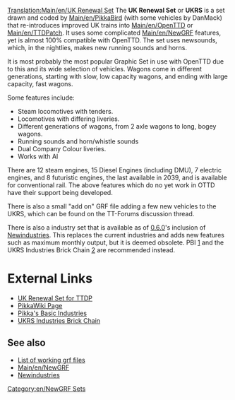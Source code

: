 [[Translation:Main/en/UK Renewal Set]]
{{en/Infobox NewGRF|setname= UK Renewal Set
|screenshot= Newgrfexampless.png
|artist= Pikkabird
|coder= Pikkabird
|focus= Trains
|homepage= www.pikkarail.com/ttdp/ukrs/index.htm
|homepagename= UK Renewal Set for TTDP
|copyright= presumably copyrighted
}}
The '''UK Renewal Set''' or '''UKRS''' is a set drawn and coded by [[Main/en/PikkaBird]] (with some vehicles by DanMack) that re-introduces improved UK trains into [[Main/en/OpenTTD]] or [[Main/en/TTDPatch]]. It uses some complicated [[Main/en/NewGRF]] features, yet is almost 100% compatible with OpenTTD. The set uses newsounds, which, in the nightlies, makes new running sounds and horns.

It is most probably the most popular Graphic Set in use with OpenTTD due to this and its wide selection of vehicles. Wagons come in different generations, starting with slow, low capacity wagons, and ending with large capacity, fast wagons.

Some features include:
*Steam locomotives with tenders.
*Locomotives with differing liveries.
*Different generations of wagons, from 2 axle wagons to long, bogey wagons.
*Running sounds and horn/whistle sounds
*Dual Company Colour liveries.
*Works with AI

There are 12 steam engines, 15 Diesel Engines (including DMU), 7 electric engines, and 8 futuristic engines, the last available in 2039, and is available for conventional rail. The above features which do no yet work in OTTD have their support being developed.

There is also a small "add on" GRF file adding a few new vehicles to the UKRS, which can be found on the TT-Forums discussion thread.

There is also a industry set that is available as of [[Main/en/OpenTTD 0.6.0|0.6.0]]'s inclusion of [[Main/en/NewGRF Industries|Newindustries]]. This replaces the current industries and adds new features such as maximum monthly output, but it is deemed obsolete. PBI [http://users.tt-forums.net/pikka/wiki/index.php/Pikka%27s_Basic_Industries] and the UKRS Industries Brick Chain [http://users.tt-forums.net/pikka/wiki/index.php/UKRS_Industries_Brick_Chain] are recommended instead.

= External Links =
*[http://www.pikkarail.com/ttdp/ukrs/ UK Renewal Set for TTDP]
*[http://users.tt-forums.net/pikka/wiki/index.php/UK_Renewal_Set PikkaWiki Page]
*[http://users.tt-forums.net/pikka/wiki/index.php/Pikka%27s_Basic_Industries Pikka's Basic Industries]
*[http://users.tt-forums.net/pikka/wiki/index.php/UKRS_Industries_Brick_Chain UKRS Industries Brick Chain]

== See also ==
*[[Main/en/NewGRF List|List of working grf files]]
*[[Main/en/NewGRF]]
*[[Main/en/NewGRF Industries|Newindustries]]

[[Category:en/NewGRF Sets]]